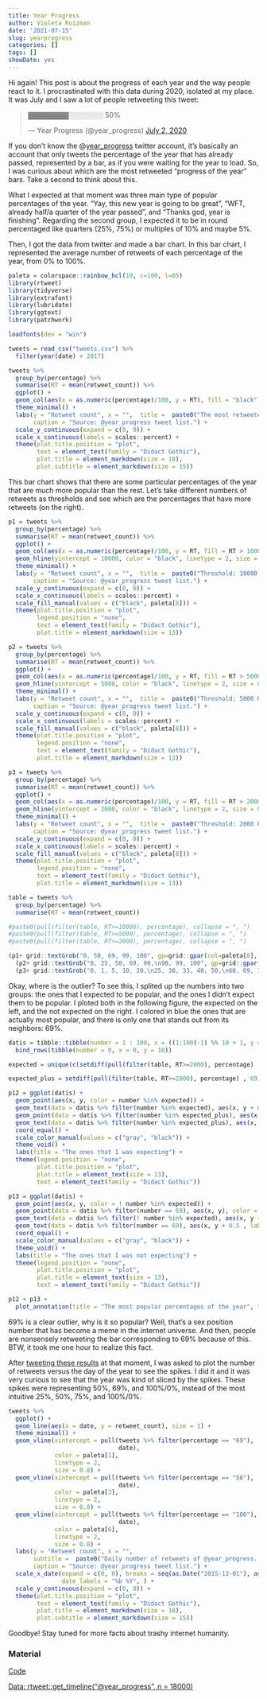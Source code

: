 ```yaml
---
title: Year Progress
author: Violeta Roizman
date: '2021-07-15'
slug: yearprogress
categories: []
tags: []
showDate: yes
---
```


Hi again! This post is about the progress of each year and the way people react to it. I procrastinated with this data during 2020, isolated at my place. It was July and I saw a lot of people retweeting this tweet:

<blockquote class="twitter-tweet"><p lang="und" dir="ltr">▓▓▓▓▓▓▓▓░░░░░░░ 50%</p>&mdash; Year Progress (@year_progress) <a href="https://twitter.com/year_progress/status/1278478498533904384?ref_src=twsrc%5Etfw">July 2, 2020</a></blockquote> <script async src="https://platform.twitter.com/widgets.js" charset="utf-8"></script>

If you don't know the @[year_progress](https://twitter.com/year_progress) twitter account, it's  basically an account that only tweets the percentage of the year that has already passed, represented by a bar, as if you were waiting for the year to load. So, I was curious about which are the most retweeted "progress of the year" bars. Take a second to think about this.

What I expected at that moment was three main type of popular percentages of the year. "Yay, this new year is going to be great",  "WFT, already half/a quarter of the year passed", and "Thanks god, year is finishing". Regarding the second group, I expected it to be in round percentaged like quarters (25%, 75%) or multiples of 10% and maybe 5%.

Then, I got the data from twitter and made a bar chart. In this bar chart, I represented the average number of retweets of each percentage of the year, from 0% to 100%.

```r
paleta = colorspace::rainbow_hcl(10, c=100, l=65)
library(rtweet)
library(tidyverse)
library(extrafont)
library(lubridate)
library(ggtext)
library(patchwork)

loadfonts(dev = "win")

tweets = read_csv("tweets.csv") %>%
  filter(year(date) > 2017)
```


```r
tweets %>%
  group_by(percentage) %>%
  summarise(RT = mean(retweet_count)) %>%
  ggplot() +
  geom_col(aes(x = as.numeric(percentage)/100, y = RT), fill = "black") +
  theme_minimal() +
  labs(y = "Retweet count", x = "",  title =  paste0("The most retweeted progress bars."),
       caption = "Source: @year_progress tweet list.") +
  scale_y_continuous(expand = c(0, 0)) +
  scale_x_continuous(labels = scales::percent) +
  theme(plot.title.position = "plot", 
        text = element_text(family = "Didact Gothic"),
        plot.title = element_markdown(size = 18),
        plot.subtitle = element_markdown(size = 15))
```

This bar chart shows that there are some particular percentages of the year that are much more popular than the rest. Let's take different numbers of retweets as thresholds and see which are the percentages that have more retweets (on the right). 

```r
p1 = tweets %>%
  group_by(percentage) %>%
  summarise(RT = mean(retweet_count)) %>%
  ggplot() +
  geom_col(aes(x = as.numeric(percentage)/100, y = RT, fill = RT > 10000)) +
  geom_hline(yintercept = 10000, color = "black", linetype = 2, size = 0.8) +
  theme_minimal() +
  labs(y = "Retweet count", x = "",  title =  paste0("Threshold: 10000 RT"),
       caption = "Source: @year_progress tweet list.") +
  scale_y_continuous(expand = c(0, 0)) +
  scale_x_continuous(labels = scales::percent) +
  scale_fill_manual(values = c("black", paleta[8])) +
  theme(plot.title.position = "plot", 
        legend.position = "none",
        text = element_text(family = "Didact Gothic"),
        plot.title = element_markdown(size = 13))

p2 = tweets %>%
  group_by(percentage) %>%
  summarise(RT = mean(retweet_count)) %>%
  ggplot() +
  geom_col(aes(x = as.numeric(percentage)/100, y = RT, fill = RT > 5000)) +
  geom_hline(yintercept = 5000, color = "black", linetype = 2, size = 0.8) +
  theme_minimal() +
  labs(y = "Retweet count", x = "",  title =  paste0("Threshold: 5000 RT"),
       caption = "Source: @year_progress tweet list.") +
  scale_y_continuous(expand = c(0, 0)) +
  scale_x_continuous(labels = scales::percent) +
  scale_fill_manual(values = c("black", paleta[8])) +
  theme(plot.title.position = "plot", 
        legend.position = "none",
        text = element_text(family = "Didact Gothic"),
        plot.title = element_markdown(size = 13))

p3 = tweets %>%
  group_by(percentage) %>%
  summarise(RT = mean(retweet_count)) %>%
  ggplot() +
  geom_col(aes(x = as.numeric(percentage)/100, y = RT, fill = RT > 2000)) +
  geom_hline(yintercept = 2000, color = "black", linetype = 2, size = 0.8) +
  theme_minimal() +
  labs(y = "Retweet count", x = "",  title =  paste0("Threshold: 2000 RT"),
       caption = "Source: @year_progress tweet list.") +
  scale_y_continuous(expand = c(0, 0)) +
  scale_x_continuous(labels = scales::percent) +
  scale_fill_manual(values = c("black", paleta[8])) +
  theme(plot.title.position = "plot", 
        legend.position = "none",
        text = element_text(family = "Didact Gothic"),
        plot.title = element_markdown(size = 13))

table = tweets %>%
  group_by(percentage) %>%
  summarise(RT = mean(retweet_count)) 

#paste0(pull(filter(table, RT>=10000), percentage), collapse = ", ")
#paste0(pull(filter(table, RT>=5000), percentage), collapse = ", ")
#paste0(pull(filter(table, RT>=2000), percentage), collapse = ", ")

(p1+ grid::textGrob("0, 50, 69, 99, 100", gp=grid::gpar(col=paleta[8], fontfamily  = "Didact Gothic", fontface = "bold")))/
  (p2+ grid::textGrob("0, 25, 50, 69, 90,\n98, 99, 100", gp=grid::gpar(col=paleta[8], fontfamily  = "Didact Gothic", fontface = "bold")))/
  (p3+ grid::textGrob("0, 1, 5, 10, 20,\n25, 30, 33, 40, 50,\n60, 69, 70, 75, 80,\n85, 90, 91, 92, 93,\n94, 95, 96, 97, 98,\n99, 100", gp=grid::gpar(col=paleta[8], fontfamily  = "Didact Gothic", fontface = "bold")))
```

Okay, where is the outlier? To see this, I splited up the numbers into two groups: the ones that I expected to be popular, and the ones I didn't expect them to be popular. I ploted both in the following figure, the expected on the left, and the not expected on the right.  I colored in blue the ones that are actually most popular, and there is only one that stands out from its neighbors: 69%. 

```r
datis = tibble::tibble(number = 1 : 100, x = ((1:100)-1) %% 10 + 1, y = 10 - ((1:100)-1) %/%10) %>%
  bind_rows(tibble(number = 0, x = 0, y = 10))

expected = unique(c(setdiff(pull(filter(table, RT>=2000), percentage) , 69), seq(5, 95, by = 5), 66))

expected_plus = setdiff(pull(filter(table, RT>=2000), percentage) , 69)

p12 = ggplot(datis) +
  geom_point(aes(x, y, color = number %in% expected)) +
  geom_text(data = datis %>% filter(number %in% expected), aes(x, y + 0.5 , label = number), color = "black") +
  geom_point(data = datis %>% filter(number %in% expected_plus), aes(x, y) , color = paleta[8]) +
  geom_text(data = datis %>% filter(number %in% expected_plus), aes(x, y + 0.5 , label = number), color = paleta[8]) +
  coord_equal() +
  scale_color_manual(values = c("gray", "black")) +
  theme_void() +
  labs(title = "The ones that I was expecting") +
  theme(legend.position = "none",
        plot.title.position = "plot",
        plot.title = element_text(size = 13),
        text = element_text(family = "Didact Gothic"))

p13 = ggplot(datis) +
  geom_point(aes(x, y, color = ! number %in% expected)) +
  geom_point(data = datis %>% filter(number == 69), aes(x, y), color = paleta[8]) +
  geom_text(data = datis %>% filter(! number %in% expected), aes(x, y + 0.5 , label = number), color = "black") +
  geom_text(data = datis %>% filter(number == 69), aes(x, y + 0.5 , label = number), color = paleta[8]) +
  coord_equal() +
  scale_color_manual(values = c("gray", "black")) +
  theme_void() +
  labs(title = "The ones that I was not expecting") +
  theme(legend.position = "none",
        plot.title.position = "plot",
        plot.title = element_text(size = 13),
        text = element_text(family = "Didact Gothic"))

p12 + p13 +
  plot_annotation(title = "The most popular percentages of the year", theme = theme(plot.title = element_text(size = 18, family = "Didact Gothic", color = paleta[8])))
```


69% is a clear outlier, why is it so popular? Well, that's a sex position number that has become a meme in the internet universe.  And then, people are nonsensely retweeting the bar corresponding to 69% because of this. BTW, it took me one hour to realize this fact.

After [tweeting these results](https://twitter.com/violetrzn/status/1279407334813577217?s=20) at that moment, I was asked to plot the number of retweets versus the day of the year to see the spikes. I did it and it was very curious to see that the year was kind of sliced by the spikes. These spikes were representing 50%, 69%, and 100%/0%,  instead of the most intuitive 25%, 50%, 75%, and 100%/0%.

```r
tweets %>%
  ggplot() +
  geom_line(aes(x = date, y = retweet_count), size = 1) +
  theme_minimal() +
  geom_vline(xintercept = pull(tweets %>% filter(percentage == "69"), 
                               date),
             color = paleta[1], 
             linetype = 2,
             size = 0.8) +
  geom_vline(xintercept = pull(tweets %>% filter(percentage == "50"), 
                               date),
             color = paleta[3], 
             linetype = 2,
             size = 0.8) +
  geom_vline(xintercept = pull(tweets %>% filter(percentage == "100"), 
                               date),
             color = paleta[6], 
             linetype = 2,
             size = 0.8) +
  labs(y = "Retweet count", x = "", 
       subtitle =  paste0("Daily number of retweets of @year_progress. The highlighted spikes represent<br><span style='color: ", paleta[3], ";'>50% </span>, <span style='color: ", paleta[1], ";'>69%</span>, and <span style='color: ", paleta[6], ";'>100%</span> progress of the year.") , title =  paste0("<span style='color: ", paleta[3], ";'>Half time </span>, <span style='color: ", paleta[1], ";'>sex time</span>, and <span style='color: ", paleta[6], ";'>the end</span>"),
       caption = "Source: @year_progress tweet list.") +
  scale_x_date(expand = c(0, 0), breaks = seq(as.Date("2015-12-01"), as.Date("2021-06-01"), by="6 months"),
               date_labels = "%b %Y", ) +
  scale_y_continuous(expand = c(0, 0)) +
  theme(plot.title.position = "plot", 
        text = element_text(family = "Didact Gothic"),
        plot.title = element_markdown(size = 18),
        plot.subtitle = element_markdown(size = 15))
```

Goodbye! Stay tuned for more facts about trashy internet humanity.

### Material

[Code](https://github.com/outlier-redemption/data-analysis/blob/main/04-yearprogress.R)

[Data: rtweet::get_timeline("@year_progress", n = 18000)](https://twitter.com/year_progress)

